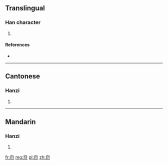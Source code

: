 ==Translingual==

===Han character===
{{Han char|rn=37|rad=大|as=03|sn=6|four=4022<sub>2</sub>|canj=大中中中 (KLLL)|ids=⿱[[大]][[川]]}}

# {{defn|Han|sort=大03}}

====References====
* {{Han ref|kx=0250.071|hdz=10528.030|uh=593C|ud=22844|bh=C9CB|bd=51659}}

----

==Cantonese==

===Hanzi===
{{yue-hanzi|jyut=[[kong3]], [[kwaang2]], [[kwong3]]|y=kong3, kwaang2, kwong3}}

# {{defn|lang=yue|sort=大03}}

----

==Mandarin==

===Hanzi===
{{cmn-hanzi|pin=[[kuǎng]] ([[kuang3]])|wg=k'uang<sup>3</sup>}}

# {{defn|lang=cmn|sort=大03}}

[[fr:夼]]
[[mg:夼]]
[[pl:夼]]
[[zh:夼]]